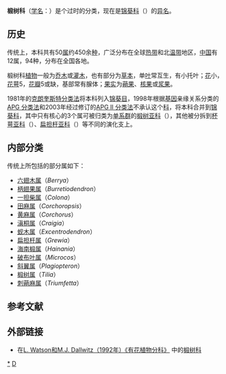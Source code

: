 {{Automatic taxobox
| taxon = Tiliaceae
| image = Tilia mongolica0.jpg
| image_caption = [[小叶椴|小叶椴]] （''Tilia mongolica''）
| authority = [[Antoine_Laurent_de_Jussieu|Juss.]], 1789</small><br>= [[Malvaceae|Malvaceae]] <br><small>Juss., 1789
| subdivision_ranks = [[属|属]]
| subdivision = 
参见正文
}}

'''椴树科'''（[[学名|学名]]：{{lang|la|Tiliaceae}}）是个过时的分类，现在是[[锦葵科|锦葵科]]（{{lang|la|Malvaceae}}）的[[异名|异名]]{{r|APG4}}。

==历史==
传统上，本科共有50[[属|属]]约450余[[种|种]]，广泛分布在全球[[热带|热带]]和北[[温带|温带]]地区，[[中国|中国]]有12属，94种，分布在全国各地。

椴树科[[植物|植物]]一般为[[乔木|乔木]]或[[灌木|灌木]]，也有部分为[[草本|草本]]，单[[叶|叶]]常互生，有小托叶；[[花|花]]小，[[花萼|花萼]]5，[[花瓣|花瓣]]5或缺，基部常有腺体；[[果实|果实]]为[[蒴果|蒴果]]、[[核果|核果]]或[[浆果|浆果]]。

1981年的[[克朗奎斯特分类法|克朗奎斯特分类法]]将本科列入[[锦葵目|锦葵目]]，1998年根据[[基因|基因]]亲缘关系分类的[[APG_分类法|APG 分类法]]和2003年经过修订的[[APG_II_分类法|APG II 分类法]]不承认这个[[科|科]]，将本科合并到[[锦葵科|锦葵科]]，其中只有核心的3个属可被归类为[[单系群|单系群]]的[[椴树亚科|椴树亚科]]（{{lang|la|Tilioideae}}），其他被分拆到[[杯萼亚科|杯萼亚科]]（{{lang|la|Brownlowioideae}}）、[[扁担杆亚科|扁担杆亚科]]（{{lang|la|Grewioideae}}）等不同的演化支上。

==内部分类 ==
传统上所包括的部分属如下：
* [[六翅木属|六翅木属]]（''Berrya''）
* [[柄翅果属|柄翅果属]]（''Burretiodendron''）
* [[一担柴属|一担柴属]]（''Colona''）
* [[田麻属|田麻属]]（''Corchoropsis''）
* [[黄麻属|黄麻属]]（''Corchorus''）
* [[滇桐属|滇桐属]]（''Craigia''）
* [[蚬木属|蚬木属]]（''Excentrodendron''）
* [[扁担杆属|扁担杆属]]（''Grewia''）
* [[海南椴属|海南椴属]]（''Hainania''）
* [[破布叶属|破布叶属]]（''Microcos''）
* [[斜翼属|斜翼属]]（''Plagiopteron''）
* [[椴树属|椴树属]]（''Tilia''）
* [[刺蒴麻属|刺蒴麻属]]（''Triumfetta''）

==参考文献==
{{reflist|refs=
<ref name="APG4">{{Cite journal |last=Angiosperm Phylogeny Group |year=2016 |title=An update of the Angiosperm Phylogeny Group classification for the orders and families of flowering plants: APG IV |journal=Botanical Journal of the Linnean Society |volume=181 |issue=1 |pages=1–20 |url=http://onlinelibrary.wiley.com/doi/10.1111/boj.12385/abstract |doi=10.1111/boj.12385 |access-date=2021-09-23 |archive-date=2018-03-05 |archive-url=https://web.archive.org/web/20180305111633/http://onlinelibrary.wiley.com/doi/10.1111/boj.12385/abstract |dead-url=no }}</ref>
}}

==外部链接==
*在[http://delta-intkey.com/angio/ L. Watson和M.J. Dallwitz（1992年）《有花植物分科》] {{Wayback|url=http://delta-intkey.com/angio/ |date=20070103200438 }}中的[http://delta-intkey.com/angio/www/tiliacea.htm 椴树科] {{Wayback|url=http://delta-intkey.com/angio/www/tiliacea.htm |date=20190714111824 }} 
{{Taxonbar|from=Q1929656}}

[[Category:椴树科|*]]
[[Category:锦葵目|D]]
